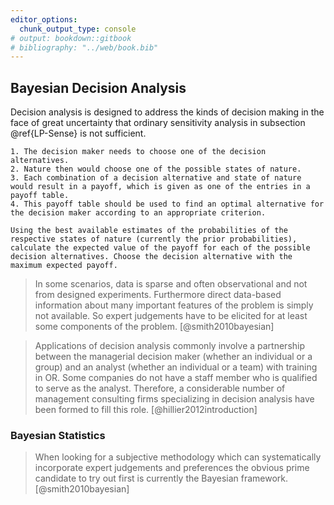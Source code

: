 ```yaml
---
editor_options:
  chunk_output_type: console
# output: bookdown::gitbook
# bibliography: "../web/book.bib"
---
```


## Bayesian Decision Analysis

Decision analysis is designed to address the kinds of decision making in the face of great uncertainty that ordinary sensitivity analysis in subsection \@ref{LP-Sense} is not sufficient.

```definition
1. The decision maker needs to choose one of the decision alternatives.  
2. Nature then would choose one of the possible states of nature.  
3. Each combination of a decision alternative and state of nature would result in a payoff, which is given as one of the entries in a payoff table.  
4. This payoff table should be used to find an optimal alternative for the decision maker according to an appropriate criterion.
```

```definition
Using the best available estimates of the probabilities of the respective states of nature (currently the prior probabilities), calculate the expected value of the payoff for each of the possible decision alternatives. Choose the decision alternative with the maximum expected payoff.
```

> In some scenarios, data is sparse and often observational and not from designed experiments. Furthermore direct data-based information about many important features of the problem is simply not available. So expert judgements have to be elicited for at least some components of the problem. [@smith2010bayesian]

> Applications of decision analysis commonly involve a partnership between the managerial decision maker (whether an individual or a group) and an analyst (whether an individual or a team) with training in OR. Some companies do not have a staff member who is qualified to serve as the analyst. Therefore, a considerable number of management consulting firms specializing in decision analysis have been formed to fill this role. [@hillier2012introduction]

### Bayesian Statistics

> When looking for a subjective methodology which can systematically incorporate expert judgements and preferences the obvious prime candidate to try out first is currently the Bayesian framework. [@smith2010bayesian]
